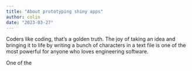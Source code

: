 ```yaml
---
title: "About prototyping shiny apps"
author: colin
date: "2023-03-27"
---
```


Coders like coding, that's a golden truth.
The joy of taking an idea and bringing it to life by writing a bunch of characters in a text file is one of the most powerful for anyone who loves engineering software.

One of the